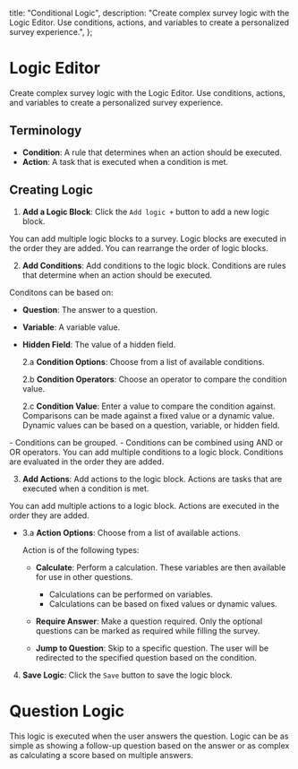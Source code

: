 
  title: "Conditional Logic",
  description:
    "Create complex survey logic with the Logic Editor. Use conditions, actions, and variables to create a personalized survey experience.",
};

# Logic Editor

Create complex survey logic with the Logic Editor. Use conditions, actions, and variables to create a personalized survey experience.

<MdxImage src={Editor} alt="Logic Editor" quality="100" className="max-w-full rounded-lg sm:max-w-3xl" />

## Terminology

- **Condition**: A rule that determines when an action should be executed.
- **Action**: A task that is executed when a condition is met.

## **Creating Logic**

1. **Add a Logic Block**: Click the `Add logic +` button to add a new logic block.

<MdxImage src={AddLogic} alt="Add Logic" quality="100" className="max-w-full rounded-lg sm:max-w-3xl" />
<Note>
  You can add multiple logic blocks to a survey. Logic blocks are executed in the order they are added. You
  can rearrange the order of logic blocks.
</Note>

2. **Add Conditions**: Add conditions to the logic block. Conditions are rules that determine when an action should be executed.

<MdxImage
  src={Conditions}
  alt="Add Conditions"
  quality="100"
  className="max-w-full rounded-lg sm:max-w-3xl"
/>

Conditons can be based on:

- **Question**: The answer to a question.
- **Variable**: A variable value.
- **Hidden Field**: The value of a hidden field.

  2.a **Condition Options**: Choose from a list of available conditions.

  <MdxImage
    src={ConditionOptions}
    alt="Condition Options"
    quality="100"
    className="max-w-full rounded-lg sm:max-w-3xl"
  />

  2.b **Condition Operators**: Choose an operator to compare the condition value.

  <MdxImage
    src={ConditionOperators}
    alt="Condition Operators"
    quality="100"
    className="max-w-full rounded-lg sm:max-w-3xl"
  />

  2.c **Condition Value**: Enter a value to compare the condition against.
  Comparisons can be made against a fixed value or a dynamic value.
  Dynamic values can be based on a question, variable, or hidden field.

  <MdxImage
    src={ConditionValue}
    alt="Condition Value"
    quality="100"
    className="max-w-full rounded-lg sm:max-w-3xl"
  />

<Note>
  - Conditions can be grouped. - Conditions can be combined using AND or OR operators. You can add multiple
  conditions to a logic block. Conditions are evaluated in the order they are added.
</Note>

<MdxImage
  src={ConditionChaining}
  alt="Condition Chaining"
  quality="100"
  className="max-w-full rounded-lg sm:max-w-3xl"
/>

3. **Add Actions**: Add actions to the logic block. Actions are tasks that are executed when a condition is met.

<Note>You can add multiple actions to a logic block. Actions are executed in the order they are added.</Note>

- 3.a **Action Options**: Choose from a list of available actions.

  <MdxImage
    src={ActionOptions}
    alt="Add Actions"
    quality="100"
    className="max-w-full rounded-lg sm:max-w-3xl"
  />

  Action is of the following types:

  - **Calculate**: Perform a calculation. These variables are then available for use in other questions.

    - Calculations can be performed on variables.
    - Calculations can be based on fixed values or dynamic values.
      <MdxImage
        src={ActionCalculateVariables}
        alt="Action Calculate Variables"
        quality="100"
        className="max-w-full rounded-lg sm:max-w-3xl"
      />
      <MdxImage
        src={ActionCalculateOperators}
        alt="Action Calculate Variables"
        quality="100"
        className="max-w-full rounded-lg sm:max-w-3xl"
      />
      <MdxImage
        src={ActionCalculateValue}
        alt="Action Calculate Variables"
        quality="100"
        className="max-w-full rounded-lg sm:max-w-3xl"
      />
      <MdxImage
        src={ActionCalculate}
        alt="Action Calculate"
        quality="100"
        className="max-w-full rounded-lg sm:max-w-3xl"
      />

  - **Require Answer**: Make a question required. Only the optional questions can be marked as required while filling the survey.
    <MdxImage
      src={ActionRequire}
      alt="Action Require"
      quality="100"
      className="max-w-full rounded-lg sm:max-w-3xl"
    />
  - **Jump to Question**: Skip to a specific question. The user will be redirected to the specified question based on the condition.
    <MdxImage
      src={ActionJump}
      alt="Action Jump"
      quality="100"
      className="max-w-full rounded-lg sm:max-w-3xl"
    />

4. **Save Logic**: Click the `Save` button to save the logic block.

# Question Logic

This logic is executed when the user answers the question. Logic can be as simple as showing a follow-up question based on the answer or as complex as calculating a score based on multiple answers.

<MdxImage
  src={QuestionLogic}
  alt="Question Logic"
  quality="100"
  className="max-w-full rounded-lg sm:max-w-3xl"
/>
